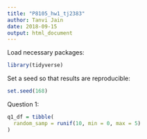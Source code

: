 ```yaml
---
title: "P8105_hw1_tj2383"
author: Tanvi Jain
date: 2018-09-15
output: html_document
---
```


Load necessary packages:

```r
library(tidyverse)
```

Set a seed so that results are reproducible:
```r
set.seed(168)
```


Question 1:
```r
q1_df = tibble(
  random_samp = runif(10, min = 0, max = 5)
)
```


